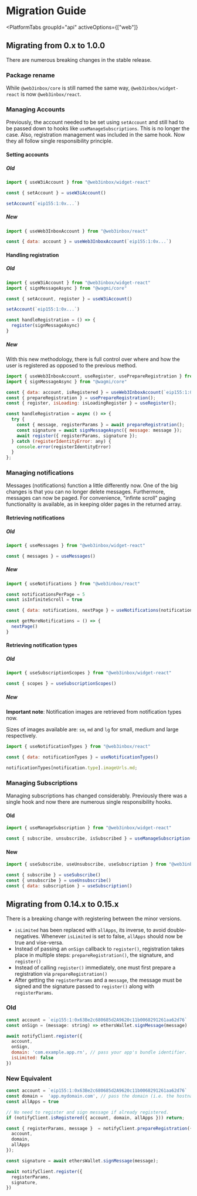 
# Migration Guide

<PlatformTabs
  groupId="api"
  activeOptions={["web"]}
>

<PlatformTabItem value="hooks">

## Migrating from 0.x to 1.0.0 
There are numerous breaking changes in the stable release.

### Package rename
While `@web3inbox/core` is still named the same way, `@web3inbox/widget-react` is now `@web3inbox/react`. 

### Managing Accounts
Previously, the account needed to be set using `setAccount` and still had to be passed down to hooks like `useManageSubscriptions`. This is no longer
the case. Also, registration management was included in the same hook. Now they all follow single responsibility principle. 

#### Setting accounts

##### Old

```javascript
import { useW3iAccount } from "@web3inbox/widget-react"

const { setAccount } = useW3iAccount()

setAccount(`eip155:1:0x...`)
```

##### New

```javascript
import { useWeb3InboxAccount } from "@web3inbox/react"

const { data: account } = useWeb3InboxAccount(`eip155:1:0x...`)
```

#### Handling registration

##### Old

```javascript
import { useW3iAccount } from "@web3inbox/widget-react"
import { signMessageAsync } from "@wagmi/core"

const { setAccount, register } = useW3iAccount()

setAccount(`eip155:1:0x...`)

const handleRegistration = () => {
  register(signMessageAsync)
}
```

##### New 

With this new methodology, there is full control over where and how the user is registered as opposed to the previous method.

```javascript
import { useWeb3InboxAccount, useRegister, usePrepareRegistration } from "@web3inbox/react"
import { signMessageAsync } from "@wagmi/core"

const { data: account, isRegistered } = useWeb3InboxAccount(`eip155:1:0x...`)
const { prepareRegistration } = usePrepareRegistration();
const { register, isLoading: isLoadingRegister } = useRegister();

const handleRegistration = async () => {
  try {
    const { message, registerParams } = await prepareRegistration();
    const signature = await signMessageAsync({ message: message });
    await register({ registerParams, signature });
  } catch (registerIdentityError: any) {
    console.error(registerIdentityError)
  }
};
```

### Managing notifications
Messages (notifications) function a little differently now. One of the big changes is that you can no longer delete messages.
Furthermore, messages can now be paged. For convenience, "infinte scroll" paging functionality is available, as in keeping older pages in the
returned array.

#### Retrieving notifications

##### Old

```javascript
import { useMessages } from "@web3inbox/widget-react"

const { messages } = useMessages()
```

##### New

```javascript
import { useNotifications } from "@web3inbox/react"

const notificationsPerPage = 5
const isInfiniteScroll = true

const { data: notifications, nextPage } = useNotifications(notificationsPerPage, isInfiniteScroll)

const getMoreNotifications = () => {
  nextPage()
}
```

#### Retrieving notification types

##### Old

```javascript
import { useSubscriptionScopes } from "@web3inbox/widget-react"

const { scopes } = useSubscriptionScopes()
```

##### New

**Important note**: Notification images are retrieved from notification types now. 

Sizes of images available are: `sm`, `md` and `lg` for small, medium and large respectively.

```javascript
import { useNotificationTypes } from "@web3inbox/react"

const { data: notificationTypes } = useNotificationTypes()

notificationTypes[notification.type].imageUrls.md; 
```

### Managing Subscriptions
Managing subscriptions has changed considerably. Previously there was a single hook and now there are numerous single responsibility hooks.

#### Old

```javascript
import { useManageSubscription } from "@web3inbox/widget-react"

const { subscribe, unsubscribe, isSubscribed } = useManageSubscription()
```

#### New

```javascript
import { useSubscribe, useUnsubscribe, useSubscription } from "@web3inbox/react"

const { subscribe } = useSubscribe()
const { unsubscribe } = useUnsubscribe()
const { data: subscription } = useSubscription()
```

</PlatformTabItem>

<PlatformTabItem value="web">

## Migrating from 0.14.x to 0.15.x

There is a breaking change with registering between the minor versions.

- `isLimited` has been replaced with `allApps`, its inverse, to avoid double-negatives. Whenever `isLimited` is set to false, `allApps` should now be true and vise-versa.
- Instead of passing an `onSign` callback to `register()`, registration takes place in multiple steps: `prepareRegistration()`, the signature, and `register()`
- Instead of calling `register()` immediately, one must first prepare a registration via `prepareRegistration()`
- After getting the `registerParams` and a `message`, the message must be signed and the signature passed to `register()` along with `registerParams`.

### Old

```javascript
const account = `eip155:1:0x63Be2c680685d2A9620c11b0068291261aa62d76`
const onSign = (message: string) => ethersWallet.signMessage(message)

await notifyClient.register({
  account,
  onSign,
  domain: 'com.example.app.rn', // pass your app's bundle identifier.
  isLimited: false
})
```

### New Equivalent

```javascript
const account = `eip155:1:0x63Be2c680685d2A9620c11b0068291261aa62d76`
const domain =  'app.mydomain.com', // pass the domain (i.e. the hostname) where your dapp is hosted.
const allApps = true

// No need to register and sign message if already registered.
if (notifyClient.isRegistered({ account, domain, allApps })) return;

const { registerParams, message }  = notifyClient.prepareRegistration({
  account,
  domain,
  allApps
});

const signature = await ethersWallet.signMessage(message);

await notifyClient.register({
  registerParams,
  signature,
})
```

</PlatformTabItem>

</PlatformTabs>
